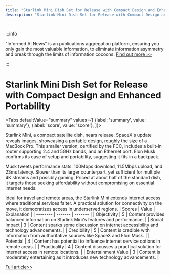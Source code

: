 ```yaml
---
title: "Starlink Mini Dish Set for Release with Compact Design and Enhanced Portability"
description: "Starlink Mini Dish Set for Release with Compact Design and Enhanced Portability"

---
```



:::info

"Informed AI News" is an publications aggregation platform, ensuring you only gain the most valuable information, to eliminate information asymmetry and break through the limits of information cocoons.  [Find out more >>](/)

:::

# Starlink Mini Dish Set for Release with Compact Design and Enhanced Portability


<Tabs
	defaultValue="summary"
	values={[
	{label: 'summary', value: 'summary'},
	{label: 'score', value: 'score'},
]}>
<TabItem value="summary">


Starlink Mini, a compact satellite dish, nears release. SpaceX's update reveals images, showcasing a portable design, roughly the size of a MacBook Pro. This smaller version, certified by the FCC, includes a built-in router supporting 2.4 and 5GHz bands, and an Ethernet port. Elon Musk confirms its ease of setup and portability, suggesting it fits in a backpack.

Musk tweets performance stats: 100Mbps download, 11.5Mbps upload, and 23ms latency. Slower than its larger counterpart, yet sufficient for multiple 4K streams and possibly gaming. Priced at about half of the standard dish, it targets those seeking affordability without compromising on essential internet needs.

Ideal for travel and remote areas, the Starlink Mini extends internet access where traditional services falter. A practical solution for connectivity on the move, it democratizes access in underserved regions.
</TabItem>
<TabItem value="score">
	| Scores     | Value   | Explanation |
	| -------- | ------- | ------- |
	| Objectivity  | 5    | Content provides balanced information on Starlink Mini's features and performance.    |
	| Social Impact | 3     | Content sparks some discussion on internet accessibility and technology advancements.    |
	| Credibility    | 5    | Content is credible with information from authoritative sources like SpaceX and Elon Musk.    |
	| Potential    | 4    | Content has potential to influence internet service options in remote areas.    |
	| Practicality    | 4    | Content discusses a practical solution for internet access in remote locations.    |
	| Entertainment Value    | 3    | Content is moderately entertaining as it introduces new technology advancements.    |
</TabItem>
</Tabs>

[Full article>>](https://www.cnet.com/home/internet/starlink-mini-dish-release-appears-to-be-imminent-as-new-images-surface/#ftag=CAD590a51e)
